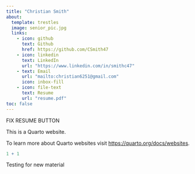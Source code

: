 ```yaml
---
title: "Christian Smith"
about: 
  template: trestles
  image: senior_pic.jpg
  links: 
    - icon: github
      text: Github
      href: https://github.com/CSmith47
    - icon: linkedin
      text: LinkedIn
      url: "https://www.linkedin.com/in/smithc47"
    - text: Email
      url: "mailto:christian6251@gmail.com"
      icon: inbox-fill
    - icon: file-text
      text: Resume
      url: "resume.pdf"
toc: false
---
```


FIX RESUME BUTTON

This is a Quarto website.

To learn more about Quarto websites visit <https://quarto.org/docs/websites>.

```r
1 + 1
```


Testing for new material
